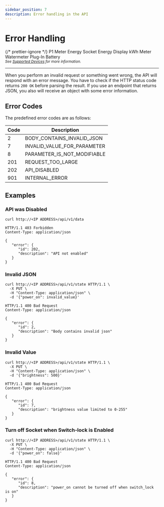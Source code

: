 ```yaml
---
sidebar_position: 7
description: Error handling in the API
---
```



# Error Handling

{/* prettier-ignore */}
<Badge color='hw-green' icon='mdi:check' subtext='Supported'>P1 Meter</Badge>
<Badge color='hw-green' icon='mdi:check' subtext='Supported'>Energy Socket</Badge>
<Badge color='hw-grey' icon='mdi:close' subtext='Not supported'>Energy Display</Badge>
<Badge color='hw-green' icon='mdi:check' subtext='Supported'>kWh Meter</Badge>
<Badge color='hw-green' icon='mdi:check' subtext='Supported'>Watermeter</Badge>
<Badge color='hw-purple' icon='mdi:check' subtext='Supported in v2'>Plug-In Battery</Badge>
<br />
<sub>_See [Supported Devices](/docs/introduction#devices) for more information._</sub>

---

When you perform an invalid request or something went wrong, the API will respond with an error message. You have to check if the HTTP status code returns `200 OK` before parsing the result.
If you use an endpoint that returns JSON, you also will receive an object with some error information.

## Error Codes

The predefined error codes are as follows:

| Code | Description                 |
| ---- | --------------------------- |
| 2    | BODY_CONTAINS_INVALID_JSON  |
| 7    | INVALID_VALUE_FOR_PARAMETER |
| 8    | PARAMETER_IS_NOT_MODIFIABLE |
| 201  | REQUEST_TOO_LARGE           |
| 202  | API_DISABLED                |
| 901  | INTERNAL_ERROR              |

## Examples

### API was Disabled

```shell title="Request"
curl http://<IP ADDRESS>/api/v1/data
```

```http title="Response"
HTTP/1.1 403 Forbidden
Content-Type: application/json

{
   "error": {
      "id": 202,
      "description": "API not enabled"
   }
}
```

### Invalid JSON

```shell title="Request"
curl http://<IP ADDRESS>/api/v1/state HTTP/1.1 \
  -X PUT \
  -H "Content-Type: application/json" \
  -d '{"power_on": invalid_value}'
```

```http title="Response"
HTTP/1.1 400 Bad Request
Content-Type: application/json

{
   "error": {
      "id": 2,
      "description": "Body contains invalid json"
   }
}
```

### Invalid Value

```shell title="Request"
curl http://<IP ADDRESS>/api/v1/state HTTP/1.1 \
  -X PUT \
  -H "Content-Type: application/json" \
  -d '{"brightness": 500}'
```

```http title="Response"
HTTP/1.1 400 Bad Request
Content-Type: application/json

{
   "error": {
      "id": 7,
      "description": "brightness value limited to 0-255"
   }
}
```

### Turn off Socket when Switch-lock is Enabled

```shell title="Request"
curl http://<IP ADDRESS>/api/v1/state HTTP/1.1 \
  -X PUT \
  -H "Content-Type: application/json" \
  -d '{"power_on": false}'
```

```http title="Response"
HTTP/1.1 400 Bad Request
Content-Type: application/json

{
   "error": {
      "id": 8,
      "description": "power_on cannot be turned off when switch_lock is on"
   }
}
```
